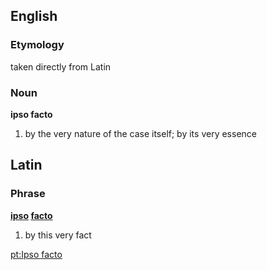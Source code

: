 ==English==
===Etymology===
taken directly from Latin

===Noun===
'''ipso facto'''

#by the very nature of the case itself; by its very essence


==Latin==
===Phrase===
'''[[ipso]] [[facto]]'''
# by this very fact

[[pt:Ipso facto]]